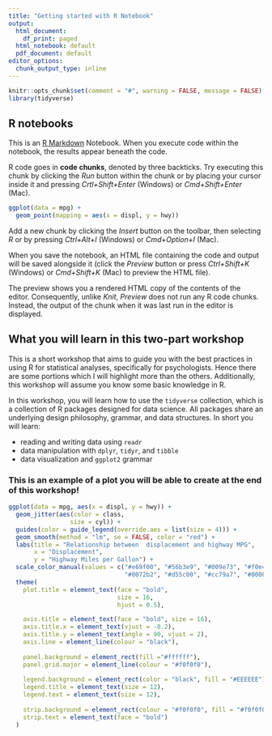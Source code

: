 ---
title: "Getting started with R Notebook"
output:
  html_document:
    df_print: paged
  html_notebook: default
  pdf_document: default
editor_options:
  chunk_output_type: inline
---

<!-- This file by Winson Yang is licensed under a Creative Commons Attribution 4.0 International License. -->

```{r setup}
knitr::opts_chunk$set(comment = "#", warning = FALSE, message = FALSE)
library(tidyverse)
```

## R notebooks

This is an [R Markdown](http://rmarkdown.rstudio.com) Notebook. When you execute code within the notebook, the results appear beneath the code. 

R code goes in **code chunks**, denoted by three backticks. Try executing this chunk by clicking the *Run* button within the chunk or by placing your cursor inside it and pressing *Crtl+Shift+Enter* (Windows) or *Cmd+Shift+Enter* (Mac). 

```{r}
ggplot(data = mpg) +
  geom_point(mapping = aes(x = displ, y = hwy))
```

Add a new chunk by clicking the *Insert* button on the toolbar, then selecting *R* or by pressing  *Ctrl+Alt+I* (Windows) or *Cmd+Option+I* (Mac).

When you save the notebook, an HTML file containing the code and output will be saved alongside it (click the *Preview* button or press *Ctrl+Shift+K* (Windows) or *Cmd+Shift+K* (Mac) to preview the HTML file). 

The preview shows you a rendered HTML copy of the contents of the editor. Consequently, unlike *Knit*, *Preview* does not run any R code chunks. Instead, the output of the chunk when it was last run in the editor is displayed.


## What you will learn in this two-part workshop

This is a short workshop that aims to guide you with the best practices in using R for statistical analyses, specifically for psychologists. Hence there are some portions which I will highlight more than the others. Additionally, this workshop will assume you know some basic knowledge in R. 

In this workshop, you will learn how to use the `tidyverse` collection, which is a collection of R packages designed for data science. All packages share an underlying design philosophy, grammar, and data structures. In short you will learn:

- reading and writing data using `readr`
- data manipulation with `dplyr`, `tidyr`, and `tibble`
- data visualization and `ggplot2` grammar


### This is an example of a plot you will be able to create at the end of this workshop!
``` {r echo=FALSE}
ggplot(data = mpg, aes(x = displ, y = hwy)) +
  geom_jitter(aes(color = class, 
                 size = cyl)) +
  guides(color = guide_legend(override.aes = list(size = 4))) +
  geom_smooth(method = "lm", se = FALSE, color = "red") +
  labs(title = "Relationship between  displacement and highway MPG",
       x = "Displacement",
       y = "Highway Miles per Gallon") +
  scale_color_manual(values = c("#e69f00", "#56b3e9", "#009e73", "#f0e442", 
                                "#0072b2", "#d55c00", "#cc79a7", "#000000")) +
  theme(
    plot.title = element_text(face = "bold",
                              size = 16,
                              hjust = 0.5),

    axis.title = element_text(face = "bold", size = 16),
    axis.title.x = element_text(vjust = -0.2),
    axis.title.y = element_text(angle = 90, vjust = 2),
    axis.line = element_line(colour = "black"),
    
    panel.background = element_rect(fill ="#ffffff"),
    panel.grid.major = element_line(colour = "#f0f0f0"),
    
    legend.background = element_rect(color = "black", fill = "#EEEEEE"),
    legend.title = element_text(size = 12),
    legend.text = element_text(size = 12),
    
    strip.background = element_rect(colour = "#f0f0f0", fill = "#f0f0f0"),
    strip.text = element_text(face = "bold")
  )
```
